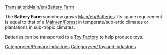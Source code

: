 [[Translation:Main/en/Battery Farm]]{{en/-}}
{{en/Industries|image=BatteryFarm.png
|name=Battery Farm
|climates=[[Main/en/Climates#Toyland]]
|accepts=Nothing
|produces=[[Main/en/Batteries]]
|notes=Not present in other [[Main/en/Climates]].
}}

The '''Battery Farm''' somehow grows [[Main/en/Batteries]]. Its space requirement is equal to that of a [[Main/en/Forest]] in temperate/sub-artic climates or plantations in sub-tropic climates.

Batteries can be transported to a [[Main/en/Toy Factory|Toy Factory]] to help produce toys.

{{en/Navbox Industries}}

[[Category:en/Primary Industries]]
[[Category:en/Toyland Industries]]